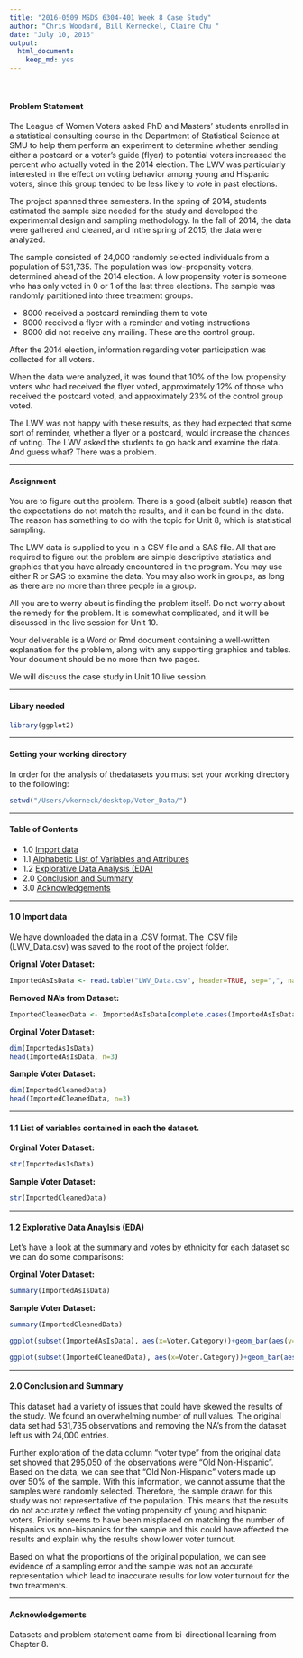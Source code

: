 ```yaml
---
title: "2016-0509 MSDS 6304-401 Week 8 Case Study"
author: "Chris Woodard, Bill Kerneckel, Claire Chu "
date: "July 10, 2016"
output:
  html_document:
    keep_md: yes
---
```


<br>
                                                               


#### Problem Statement

The League of Women Voters asked PhD and Masters’ students enrolled in a statistical
consulting course in the Department of Statistical Science at SMU to help them
perform an experiment to determine whether sending either a postcard or a voter’s
guide (flyer) to potential voters increased the percent who actually voted in the 2014 election. The LWV was particularly interested in the effect on voting behavior among young and Hispanic voters, since this group tended to be less likely to vote in past elections.

The project spanned three semesters. In the spring of 2014, students estimated the
sample size needed for the study and developed the experimental design and
sampling methodology. In the fall of 2014, the data were gathered and cleaned, and inthe spring of 2015, the data were analyzed.

The sample consisted of 24,000 randomly selected individuals from a population of
531,735. The population was low-propensity voters, determined ahead of the 2014
election. A low propensity voter is someone who has only voted in 0 or 1 of the last
three elections. The sample was randomly partitioned into three treatment groups.

- 8000 received a postcard reminding them to vote
- 8000 received a flyer with a reminder and voting instructions
- 8000 did not receive any mailing. These are the control group.

After the 2014 election, information regarding voter participation was collected for all voters.

When the data were analyzed, it was found that 10% of the low propensity voters who
had received the flyer voted, approximately 12% of those who received the postcard
voted, and approximately 23% of the control group voted.

The LWV was not happy with these results, as they had expected that some sort of
reminder, whether a flyer or a postcard, would increase the chances of voting. The LWV asked the students to go back and examine the data. And guess what? There was a
problem. 

****************************

#### Assignment

You are to figure out the problem. There is a good (albeit subtle) reason that the
expectations do not match the results, and it can be found in the data. The reason has something to do with the topic for Unit 8, which is statistical sampling.

The LWV data is supplied to you in a CSV file and a SAS file. All that are required to figure out the problem are simple descriptive statistics and graphics that you have already encountered in the program. You may use either R or SAS to examine the data. You may also work in groups, as long as there are no more than three people in a group.

All you are to worry about is finding the problem itself. Do not worry about the remedy for the problem. It is somewhat complicated, and it will be discussed in the live session for Unit 10.

Your deliverable is a Word or Rmd document containing a well-written explanation for
the problem, along with any supporting graphics and tables. Your document should be
no more than two pages.

We will discuss the case study in Unit 10 live session.

****************************
#### Libary needed

```r
library(ggplot2)
```

****************************
#### Setting your working directory

In order for the analysis of thedatasets you must set your working directory to the following:

```r
setwd("/Users/wkerneck/desktop/Voter_Data/")
```

****************************

#### Table of Contents

- 1.0 [Import data](#id-section1)
- 1.1 [Alphabetic List of Variables and Attributes](#id-section2)
- 1.2 [Explorative Data Analysis (EDA)](#id-section3)
- 2.0 [Conclusion and Summary](#id-section4) 
- 3.0 [Acknowledgements](#id-section5) 

****************************

<div id='id-section1'/>
####  1.0 Import data

We have downloaded the data in a .CSV format. The .CSV file (LWV_Data.csv) was saved to the root of the project folder.

<strong>Orignal Voter Dataset:</strong>

```r
ImportedAsIsData <- read.table("LWV_Data.csv", header=TRUE, sep=",", na.strings=c("NA", "NULL"))
```

<strong>Removed NA's from Dataset:</strong>

```r
ImportedCleanedData <- ImportedAsIsData[complete.cases(ImportedAsIsData),]  #Removing all "NA" values from the dataset
```

<strong>Orginal Voter Dataset:</strong>
```r
dim(ImportedAsIsData)
head(ImportedAsIsData, n=3)
```

<strong>Sample Voter Dataset:</strong>
```r
dim(ImportedCleanedData)
head(ImportedCleanedData, n=3)
```

****************************
<div id='id-section2'/>
####  1.1 List of variables contained in each the dataset.


<strong>Orginal Voter Dataset:</strong>
```r
str(ImportedAsIsData)

```

<strong>Sample Voter Dataset:</strong>
```r
str(ImportedCleanedData)
```


****************************

<div id='id-section3'/>
####  1.2 Explorative Data Anaylsis (EDA)

Let's have a look at the summary and votes by ethnicity for each dataset so we can do some comparisons:

<strong>Orginal Voter Dataset:</strong>
```r
summary(ImportedAsIsData)
```


<strong>Sample Voter Dataset:</strong>
```r
summary(ImportedCleanedData)
```

```r
ggplot(subset(ImportedAsIsData), aes(x=Voter.Category))+geom_bar(aes(y= ..count..), stat="count")+ggtitle("Orginal Voter Data by Ethnicity")
```

```r
ggplot(subset(ImportedCleanedData), aes(x=Voter.Category))+geom_bar(aes(y= ..count..), stat="count")+ggtitle("Sample Voter Data by Ethnicity")
```

****************************
<div id='id-section3'/>
#### 2.0 Conclusion and Summary

This dataset had a variety of issues that could have skewed the results of the study. We found an overwhelming number of null values. The original data set had 531,735 observations and removing the NA's from the dataset left us with 24,000 entries.

Further exploration of the data column "voter type" from the original data set showed that 295,050 of the observations were "Old Non-Hispanic". Based on the data, we can see that "Old Non-Hispanic" voters made up over 50% of the sample. With this information, we cannot assume that the samples were randomly selected. Therefore, the sample drawn for this study was not representative of the population. This means that the results do not accurately reflect the voting propensity of young and hispanic voters. Priority seems to have been misplaced on matching the number of hispanics vs non-hispanics for the sample and this could have affected the results and explain why the results show lower voter turnout.

Based on what the proportions of the original population, we can see evidence of a sampling error and the sample was not an accurate representation which lead to inaccurate results for low voter turnout for the two treatments.

****************************
<div id='id-section4'/>
#### Acknowledgements

Datasets and problem statement came from bi-directional learning from Chapter 8. 